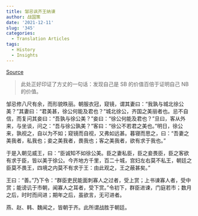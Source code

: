 ```yaml
---
title: 邹忌讽齐王纳谏
author: 战国策
date: '2021-12-11'
slug: '345'
categories:
  - Translation Articles
tags:
  - History
  - Insights
---
```


[Source](https://baike.baidu.com/item/%E9%82%B9%E5%BF%8C%E8%AE%BD%E9%BD%90%E7%8E%8B%E7%BA%B3%E8%B0%8F/7335985)

> 此处正好印证了方丈的一句话：发现自己是 SB 的价值百倍于证明自己 NB 的价值。

邹忌修八尺有余，而形貌昳丽。朝服衣冠，窥镜，谓其妻曰：“我孰与城北徐公美？”其妻曰：“君美甚，徐公何能及君也？”城北徐公，齐国之美丽者也。忌不自信，而复问其妾曰：“吾孰与徐公美？”妾曰：“徐公何能及君也？”旦曰，客从外来，与坐谈，问之：“吾与徐公孰美？”客曰：“徐公不若君之美也。”明日，徐公来，孰视之，自以为不如；窥镜而自视，又弗如远甚。暮寝而思之，曰：“吾妻之美我者，私我也；妾之美我者，畏我也；客之美我者，欲有求于我也。”

于是入朝见威王，曰：“臣诚知不如徐公美。臣之妻私臣，臣之妾畏臣，臣之客欲有求于臣，皆以美于徐公。今齐地方千里，百二十城，宫妇左右莫不私王，朝廷之臣莫不畏王，四境之内莫不有求于王：由此观之，王之蔽甚矣。”

王曰：“善。”乃下令：“群臣吏民能面刺寡人之过者，受上赏；上书谏寡人者，受中赏；能谤讥于市朝，闻寡人之耳者，受下赏。”令初下，群臣进谏，门庭若市；数月之后，时时而间进；期年之后，虽欲言，无可进者。

燕、赵、韩、魏闻之，皆朝于齐。此所谓战胜于朝廷。